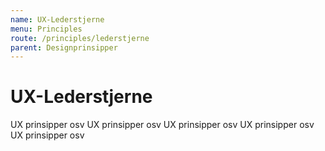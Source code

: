 ```yaml
---
name: UX-Lederstjerne
menu: Principles
route: /principles/lederstjerne
parent: Designprinsipper
---
```


# UX-Lederstjerne

UX prinsipper osv
UX prinsipper osv
UX prinsipper osv
UX prinsipper osv
UX prinsipper osv
